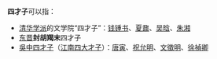 {{不是|四大才子}}
'''四才子'''可以指：
* [[清华学派|清华学派]]的文学院“四才子”：[[钱锺书|钱锺书]]、[[夏鼐|夏鼐]]、[[吴晗|吴晗]]、[[朱湘|朱湘]]
* [[东晋|东晋]]'''封胡羯末'''四才子
* [[吳中四才子|吳中四才子]]（[[江南四大才子|江南四大才子]]）：[[唐寅|唐寅]]、[[祝允明|祝允明]]、[[文徵明|文徵明]]、[[徐禎卿|徐禎卿]]

{{disambig|Cat=三字中國相關消歧義}}